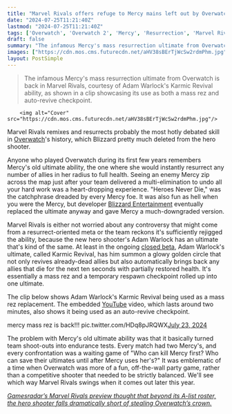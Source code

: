 ```yaml
---
title: "Marvel Rivals offers refuge to Mercy mains left out by Overwatch nerfs as the new hero shooter resurrects her most broken ability"
date: "2024-07-25T11:21:40Z"
lastmod: "2024-07-25T11:21:40Z"
tags: ['Overwatch', 'Overwatch 2', 'Mercy', 'Resurrection', 'Marvel Rivals', 'Adam Warlock', 'Karmic Revival', 'YouTube']
draft: false
summary: "The infamous Mercy's mass resurrection ultimate from Overwatch is back in Marvel Rivals, courtesy of Adam Warlock's Karmic Revival ability, as shown in a clip showcasing its use as both a mass rez and auto-revive checkpoint."
images: ["https://cdn.mos.cms.futurecdn.net/aHV38sBErTjWcSw2rdmPhm.jpg"]
layout: PostSimple
---
```

> The infamous Mercy's mass resurrection ultimate from Overwatch is back in Marvel Rivals, courtesy of Adam Warlock's Karmic Revival ability, as shown in a clip showcasing its use as both a mass rez and auto-revive checkpoint.


        <img alt="Cover" src="https://cdn.mos.cms.futurecdn.net/aHV38sBErTjWcSw2rdmPhm.jpg"/>
        
Marvel Rivals remixes and resurrects probably the most hotly debated skill in [Overwatch](https://www.gamesradar.com/overwatch-2-guide/)'s history, which Blizzard pretty much deleted from the hero shooter.

Anyone who played Overwatch during its first few years remembers Mercy's old ultimate ability, the one where she would instantly resurrect any number of allies in her radius to full health. Seeing an enemy Mercy zip across the map just after your team delivered a multi-elimination to undo all your hard work was a heart-dropping experience. "Heroes Never Die," was the catchphrase dreaded by every Mercy foe. It was also fun as hell when you were the Mercy, but developer [Blizzard Entertainment](https://www.gamesradar.com/tag/blizzard-entertainment/) eventually replaced the ultimate anyway and gave Mercy a much-downgraded version.

Marvel Rivals is either not worried about any controversy that might come from a resurrect-oriented meta or the team reckons it's sufficiently rejigged the ability, because the new hero shooter's Adam Warlock has an ultimate that's kind of the same. At least in the ongoing [closed beta](https://www.gamesradar.com/games/third-person-shooter/marvel-rivals-closed-beta/), Adam Warlock's ultimate, called Karmic Revival, has him summon a glowy golden circle that not only revives already-dead allies but also automatically brings back any allies that die for the next ten seconds with partially restored health. It's essentially a mass rez and a temporary respawn checkpoint rolled up into one ultimate.

The clip below shows Adam Warlock's Karmic Revival being used as a mass rez replacement. The embedded [YouTube](https://www.gamesradar.com/tag/youtube/) video, which lasts around two minutes, also shows it being used as an auto-revive checkpoint.

mercy mass rez is back!!! pic.twitter.com/HDq8pJRQWX[July 23, 2024](https://twitter.com/HoshizoraOW/status/1815897237437964578)

The problem with Mercy's old ultimate ability was that it basically turned team shoot-outs into endurance tests. Every match had two Mercy's, and every confrontation was a waiting game of "Who can kill Mercy first? Who can save their ultimates until after Mercy uses her's?" It was emblematic of a time when Overwatch was more of a fun, off-the-wall party game, rather than a competitive shooter that needed to be strictly balanced. We'll see which way Marvel Rivals swings when it comes out later this year.

[<em>Gamesradar’s Marvel Rivals preview thought that beyond its A-list roster, the hero shooter falls dramatically short of stealing Overwatch’s crown.</em>](https://www.gamesradar.com/marvel-rivals/)
        